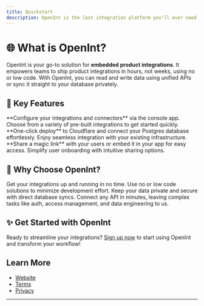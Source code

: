 ```yaml
---
title: Quickstart
description: OpenInt is the last integration platform you'll ever need.
---
```


# 🌐 What is OpenInt?

OpenInt is your go-to solution for **embedded product integrations**. It empowers teams to ship product integrations in hours, not weeks, using no or low code. With OpenInt, you can read and write data using unified APIs or sync it straight to your database privately.

## 🚀 Key Features

<CardGroup>
  <Card title="Select Integrations">
    **Configure your integrations and connectors** via the console app. Choose from a variety of pre-built integrations to get started quickly.
  </Card>
  <Card title="Deploy to Cloudflare">
    **One-click deploy** to Cloudflare and connect your Postgres database effortlessly. Enjoy seamless integration with your existing infrastructure.
  </Card>
  <Card title="Invite Users">
    **Share a magic link** with your users or embed it in your app for easy access. Simplify user onboarding with intuitive sharing options.
  </Card>
</CardGroup>

## 🎉 Why Choose OpenInt?

<CardGroup>
  <Card title="Speed">
    Get your integrations up and running in no time.
  </Card>
  <Card title="Simplicity">
    Use no or low code solutions to minimize development effort.
  </Card>
  <Card title="Security">
    Keep your data private and secure with direct database syncs.
  </Card>
  <Card title="Frictionless Data Movement">
    Connect any API in minutes, leaving complex tasks like auth, access management, and data engineering to us.
  </Card>
</CardGroup>

## ✨ Get Started with OpenInt

Ready to streamline your integrations? [Sign up now](https://app.openint.dev/dashboard/sign-up) to start using OpenInt and transform your workflow!

## Learn More

- [Website](https://openint.dev/)
- [Terms](https://openint.dev/terms)
- [Privacy](https://openint.dev/privacy)

---
